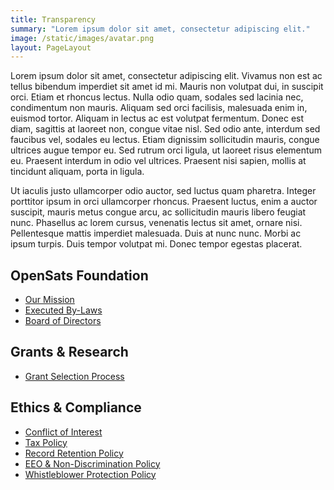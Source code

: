 ```yaml
---
title: Transparency
summary: "Lorem ipsum dolor sit amet, consectetur adipiscing elit."
image: /static/images/avatar.png
layout: PageLayout
---
```


Lorem ipsum dolor sit amet, consectetur adipiscing elit. Vivamus non est ac
tellus bibendum imperdiet sit amet id mi. Mauris non volutpat dui, in suscipit
orci. Etiam et rhoncus lectus. Nulla odio quam, sodales sed lacinia nec,
condimentum non mauris. Aliquam sed orci facilisis, malesuada enim in, euismod
tortor. Aliquam in lectus ac est volutpat fermentum. Donec est diam, sagittis at
laoreet non, congue vitae nisl. Sed odio ante, interdum sed faucibus vel,
sodales eu lectus. Etiam dignissim sollicitudin mauris, congue ultrices augue
tempor eu. Sed rutrum orci ligula, ut laoreet risus elementum eu. Praesent
interdum in odio vel ultrices. Praesent nisi sapien, mollis at tincidunt
aliquam, porta in ligula.

Ut iaculis justo ullamcorper odio auctor, sed luctus quam pharetra. Integer
porttitor ipsum in orci ullamcorper rhoncus. Praesent luctus, enim a auctor
suscipit, mauris metus congue arcu, ac sollicitudin mauris libero feugiat nunc.
Phasellus ac lorem cursus, venenatis lectus sit amet, ornare nisi. Pellentesque
mattis imperdiet malesuada. Duis at nunc nunc. Morbi ac ipsum turpis. Duis
tempor volutpat mi. Donec tempor egestas placerat.

## OpenSats Foundation

- [Our Mission](/mission)
- [Executed By-Laws][ebl]
- [Board of Directors](/about#board-of-directors)

[ebl]: /docs/bylaws.pdf

## Grants & Research

- [Grant Selection Process](https://github.com/OpenSats/website/blob/master/docs/grant-selection.md)

## Ethics & Compliance

- [Conflict of Interest][coi]
- [Tax Policy][tax]
- [Record Retention Policy][rrp]
- [EEO & Non-Discrimination Policy][eeo]
- [Whistleblower Protection Policy][wpp]

[coi]: /docs/conflict.pdf
[tax]: /docs/tax.pdf
[rrp]: /docs/rrp.pdf
[eeo]: /docs/eeo.pdf
[wpp]: /docs/whistle.pdf
